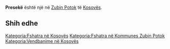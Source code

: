 {{Fshat në 
 | Emri                = Presekë
 | EmriAlt                = 
 | NAME_SHORT_FORM=      
 | NAME_GENERIC=      
 | NAME_SORT_NAME_RO=      PRESEKE
 | FULL_NAME_RO = Presekë
 | FULL_NAME_ND_RO=Preseke
 | SORT_NAME_RG=PRESEKE
 | FULL_NAME_RG=Presekë
 | FULL_NAME_ND_RG=Preseke
 | SRP_NAME_SHORT_FORM=      
 | SRP_NAME_GENERIC=      
 | SRP_NAME_SORT_NAME_RO=      
 | SRP_FULL_NAME_RO = 
 | SRP_FULL_NAME_ND_RO=
 | SRP_SORT_NAME_RG=
 | SRP_FULL_NAME_RG=
 | SRP_FULL_NAME_ND_RG=
 | Emri (Rasa dhanore) = 
 | Figura              = 
 | Shteti              = Kosovo
 | Komuna              = Zubin Potok
 | Kodi postar         = 
 | Sipërfaqja          = 

 | Popullsia           = 

 | Regj. i popullsisë  = 
 | Dend. e popullsisë  = 
 | Faqja zyrtare       = 
 <!--- Koordinatat ----> 
 | Gjerësia            = 42.927222
 | Gjatësia            = 20.571389
 | Lartësia            = 
}}
'''Presekë''' është një [[]] në [[Zubin Potok]] të [[Kosovës]].

<!-- == Gjeografia == -->
<!-- == Historia == -->
<!-- == Demografia == -->
== Shih edhe ==
{{Komuna Zubin Potok}}
{{Kosovo-Administrata-Cung}}

[[Kategoria:Fshatra në Kosovës]]
[[Kategoria:Fshatra në Kommunes Zubin Potok]]
[[Kategoria:Vendbanime në Kosovës]]
